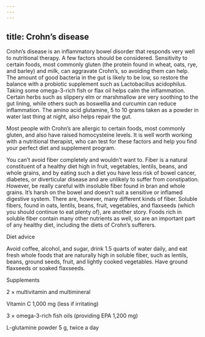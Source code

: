 ```yaml
---
---
---
```

title: Crohn’s disease
---




Crohn’s disease is an inflammatory bowel disorder that responds very well to nutritional therapy. A few factors should be considered. Sensitivity to certain foods, most commonly gluten (the protein found in wheat, oats, rye, and barley) and milk, can aggravate Crohn’s, so avoiding them can help. The amount of good bacteria in the gut is likely to be low, so restore the balance with a probiotic supplement such as Lactobacillus acidophilus. Taking some omega-3-rich fish or flax oil helps calm the inflammation. Certain herbs such as slippery elm or marshmallow are very soothing to the gut lining, while others such as boswellia and curcumin can reduce inflammation. The amino acid glutamine, 5 to 10 grams taken as a powder in water last thing at night, also helps repair the gut.

Most people with Crohn’s are allergic to certain foods, most commonly gluten, and also have raised homocysteine levels. It is well worth working with a nutritional therapist, who can test for these factors and help you find your perfect diet and supplement program.

You can’t avoid fiber completely and wouldn’t want to. Fiber is a natural constituent of a healthy diet high in fruit, vegetables, lentils, beans, and whole grains, and by eating such a diet you have less risk of bowel cancer, diabetes, or diverticular disease and are unlikely to suffer from constipation. However, be really careful with insoluble fiber found in bran and whole grains. It’s harsh on the bowel and doesn’t suit a sensitive or inflamed digestive system. There are, however, many different kinds of fiber. Soluble fibers, found in oats, lentils, beans, fruit, vegetables, and flaxseeds (which you should continue to eat plenty of), are another story. Foods rich in soluble fiber contain many other nutrients as well, so are an important part of any healthy diet, including the diets of Crohn’s sufferers.





Diet advice


Avoid coffee, alcohol, and sugar, drink 1.5 quarts of water daily, and eat fresh whole foods that are naturally high in soluble fiber, such as lentils, beans, ground seeds, fruit, and lightly cooked vegetables. Have ground flaxseeds or soaked flaxseeds.





Supplements


2 × multivitamin and multimineral

Vitamin C 1,000 mg (less if irritating)

3 × omega-3-rich fish oils (providing EPA 1,200 mg)

L-glutamine powder 5 g, twice a day